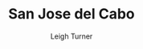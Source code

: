 ---
draft: true
paid: false
title: "San Jose del Cabo"
subtitle: ""
snippet: "Sint sit cillum pariatur eiusmod nulla pariatur ipsum. Sit laborum anim qui mollit tempor pariatur nisi minim dolor. Aliquip et adipisicing sit sit fugiat"
publishDate: "2023-07-01 15:36"
image: {
  src: "https://images.unsplash.com/photo-1645735308116-d12ac96798a5?ixlib=rb-4.0.3&ixid=M3wxMjA3fDB8MHxwaG90by1wYWdlfHx8fGVufDB8fHx8fA%3D%3D&auto=format&fit=crop&w=2370&q=100",
  alt: "typography"
}
category: "Guides"
author: "Leigh Turner"
tags: [cabo, experiences, dining, nightlife, activities]
plan: {
    name: "The Locals Guide to Los Cabos",
    detail: "Hola Cabo's Paid Guide to Cabo San Lucas",
    price: 20.00,
    frequency: "yearly",
    features: [
    "Curated insider recommendations from local experts",
    "Comprehensive guide covering the best restaurants, nightlife, hotels, and activities in Los Cabos",
    "Tips and tricks to make the most out of your vacation",
    "Off-the-beaten-path suggestions to discover hidden gems in Los Cabos",
    "High-quality visuals and detailed descriptions of each recommendation",
    "Money-back guarantee for customer satisfaction",
    "Lifetime updates via email, guide refreshed frequently every year.",
    ],
    button: {
      text: "Purchase",
      link: "https://buy.stripe.com/test_3cs3dSa6O7Eh4P6aEE",
    }
}
highlights: []
testimonials: [
  {
    "featured": true,
    "description": "Hola Cabo planned a New Year's week vacation in Cabo San Lucas for my friends and me. My friends said it was the best vacation they've ever experienced.",
    "author": "Tourist, USA, Missouri",
    "avatar": "",
  }
]
---